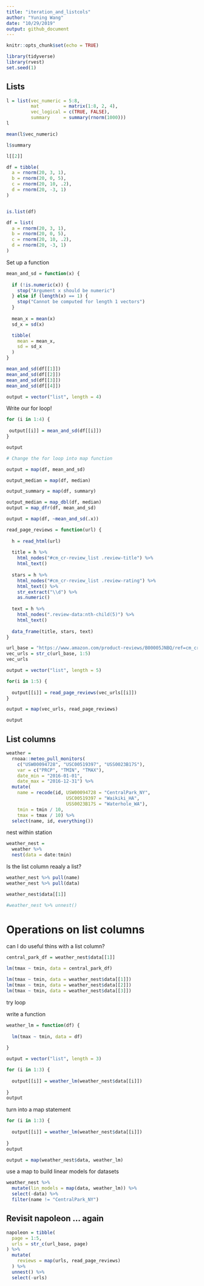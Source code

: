 ```yaml
---
title: "iteration_and_listcols"
author: "Yuning Wang"
date: "10/29/2019"
output: github_document
---
```


```r
knitr::opts_chunk$set(echo = TRUE)

library(tidyverse)
library(rvest)
set.seed(1)
```

## Lists

```r
l = list(vec_numeric = 5:8,
         mat         = matrix(1:8, 2, 4),
         vec_logical = c(TRUE, FALSE),
         summary     = summary(rnorm(1000)))
l
```

```r
mean(l$vec_numeric)

l$summary

l[[2]]
```


```r
df = tibble(
  a = rnorm(20, 3, 1),
  b = rnorm(20, 0, 5),
  c = rnorm(20, 10, .2),
  d = rnorm(20, -3, 1)
)


is.list(df)

df = list(
  a = rnorm(20, 3, 1),
  b = rnorm(20, 0, 5),
  c = rnorm(20, 10, .2),
  d = rnorm(20, -3, 1)
)
```

Set up a function

```r
mean_and_sd = function(x) {
  
  if (!is.numeric(x)) {
    stop("Argument x should be numeric")
  } else if (length(x) == 1) {
    stop("Cannot be computed for length 1 vectors")
  }
  
  mean_x = mean(x)
  sd_x = sd(x)

  tibble(
    mean = mean_x, 
    sd = sd_x
  )
}
```


```r
mean_and_sd(df[[1]])
mean_and_sd(df[[2]])
mean_and_sd(df[[3]])
mean_and_sd(df[[4]])
```

```r
output = vector("list", length = 4)
```

Write our for loop!

```r

for (i in 1:4) {
  
 output[[i]] = mean_and_sd(df[[i]])
}

output

# Change the for loop into map function

output = map(df, mean_and_sd)

output_median = map(df, median)

output_summary = map(df, summary)

output_median = map_dbl(df, median)
output = map_dfr(df, mean_and_sd)

output = map(df, ~mean_and_sd(.x))
```


```r
read_page_reviews = function(url) {
  
  h = read_html(url)
  
  title = h %>%
    html_nodes("#cm_cr-review_list .review-title") %>%
    html_text()
  
  stars = h %>%
    html_nodes("#cm_cr-review_list .review-rating") %>%
    html_text() %>%
    str_extract("\\d") %>%
    as.numeric()
  
  text = h %>%
    html_nodes(".review-data:nth-child(5)") %>%
    html_text()
  
  data_frame(title, stars, text)
}
```


```r
url_base = "https://www.amazon.com/product-reviews/B00005JNBQ/ref=cm_cr_arp_d_viewopt_rvwer?ie=UTF8&reviewerType=avp_only_reviews&sortBy=recent&pageNumber="
vec_urls = str_c(url_base, 1:5)
vec_urls

output = vector("list", length = 5)

for(i in 1:5) {
  
  output[[i]] = read_page_reviews(vec_urls[[i]])
}

output = map(vec_urls, read_page_reviews)

output
```


## List columns

```r
weather = 
  rnoaa::meteo_pull_monitors(
    c("USW00094728", "USC00519397", "USS0023B17S"),
    var = c("PRCP", "TMIN", "TMAX"), 
    date_min = "2016-01-01",
    date_max = "2016-12-31") %>%
  mutate(
    name = recode(id, USW00094728 = "CentralPark_NY", 
                      USC00519397 = "Waikiki_HA",
                      USS0023B17S = "Waterhole_WA"),
    tmin = tmin / 10,
    tmax = tmax / 10) %>%
  select(name, id, everything())
```

nest within station

```r
weather_nest = 
  weather %>% 
  nest(data = date:tmin)
```

Is the list column reaaly a list?

```r
weather_nest %>% pull(name)
weather_nest %>% pull(data)

weather_nest$data[[1]]

#weather_nest %>% unnest()
```

# Operations on list columns

can I do useful thins with a list column?

```r
central_park_df = weather_nest$data[[1]]

lm(tmax ~ tmin, data = central_park_df)

lm(tmax ~ tmin, data = weather_nest$data[[1]])
lm(tmax ~ tmin, data = weather_nest$data[[2]])
lm(tmax ~ tmin, data = weather_nest$data[[3]])
```

try loop

write a function

```r
weather_lm = function(df) {
  
  lm(tmax ~ tmin, data = df)
  
}
```


```r
output = vector("list", length = 3)

for (i in 1:3) {
  
  output[[i]] = weather_lm(weather_nest$data[[i]])
  
}
output
```

turn into a map statement


```r
for (i in 1:3) {
  
  output[[i]] = weather_lm(weather_nest$data[[i]])
  
}
output

output = map(weather_nest$data, weather_lm)
```

use a map to build linear models for datasets

```r
weather_nest %>% 
  mutate(lin_models = map(data, weather_lm)) %>% 
  select(-data) %>% 
  filter(name != "CentralPark_NY")
```

## Revisit napoleon ... again

```r
napoleon = tibble(
  page = 1:5,
  urls = str_c(url_base, page)
) %>% 
  mutate(
    reviews = map(urls, read_page_reviews)
  ) %>% 
  unnest() %>% 
  select(-urls)
```








